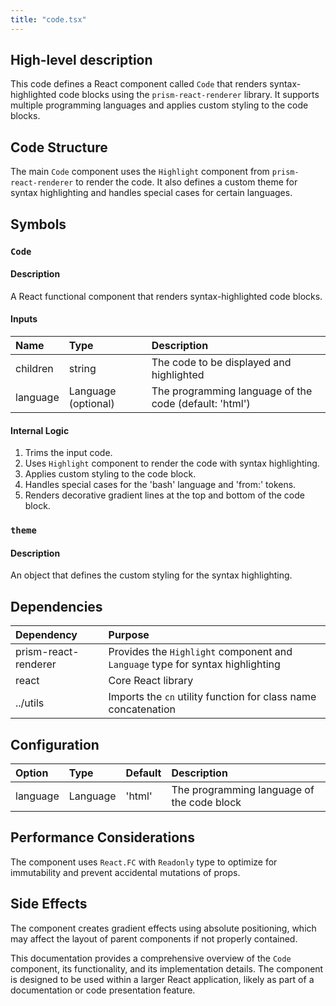 ```yaml
---
title: "code.tsx"
---
```


## High-level description
This code defines a React component called `Code` that renders syntax-highlighted code blocks using the `prism-react-renderer` library. It supports multiple programming languages and applies custom styling to the code blocks.

## Code Structure
The main `Code` component uses the `Highlight` component from `prism-react-renderer` to render the code. It also defines a custom theme for syntax highlighting and handles special cases for certain languages.

## Symbols

### `Code`
#### Description
A React functional component that renders syntax-highlighted code blocks.

#### Inputs
| Name | Type | Description |
|:-----|:-----|:------------|
| children | string | The code to be displayed and highlighted |
| language | Language (optional) | The programming language of the code (default: 'html') |

#### Internal Logic
1. Trims the input code.
2. Uses `Highlight` component to render the code with syntax highlighting.
3. Applies custom styling to the code block.
4. Handles special cases for the 'bash' language and 'from:' tokens.
5. Renders decorative gradient lines at the top and bottom of the code block.

### `theme`
#### Description
An object that defines the custom styling for the syntax highlighting.

## Dependencies
| Dependency | Purpose |
|:-----------|:--------|
| prism-react-renderer | Provides the `Highlight` component and `Language` type for syntax highlighting |
| react | Core React library |
| ../utils | Imports the `cn` utility function for class name concatenation |

## Configuration
| Option | Type | Default | Description |
|:-------|:-----|:--------|:------------|
| language | Language | 'html' | The programming language of the code block |

## Performance Considerations
The component uses `React.FC` with `Readonly` type to optimize for immutability and prevent accidental mutations of props.

## Side Effects
The component creates gradient effects using absolute positioning, which may affect the layout of parent components if not properly contained.

This documentation provides a comprehensive overview of the `Code` component, its functionality, and its implementation details. The component is designed to be used within a larger React application, likely as part of a documentation or code presentation feature.